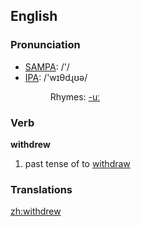 ==English==

===Pronunciation===
*[[w:SAMPA|SAMPA]]: /'/
*[[w:IPA|IPA]]: /'wɪθdɻʊə/
*:Rhymes: [[Rhymes:English:-uː|-uː]]

===Verb===
'''withdrew'''

# past tense of to [[withdraw]]

===Translations===

[[zh:withdrew]]